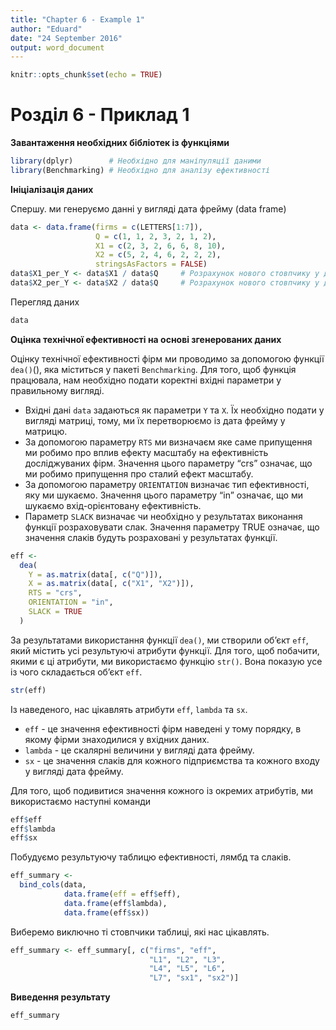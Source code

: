 ```yaml
---
title: "Chapter 6 - Example 1"
author: "Eduard"
date: "24 September 2016"
output: word_document
---
```


```r
knitr::opts_chunk$set(echo = TRUE)
```

# Розділ 6 - Приклад 1

**Завантаження необхідних бібліотек із функціями**
```r
library(dplyr)        # Необхідно для маніпуляції даними
library(Benchmarking) # Необхідно для аналізу ефективності
```

**Ініціалізація даних**

Спершу. ми генеруємо данні у вигляді дата фрейму (data frame)
```r
data <- data.frame(firms = c(LETTERS[1:7]),
                   Q = c(1, 1, 2, 3, 2, 1, 2),
                   X1 = c(2, 3, 2, 6, 6, 8, 10),
                   X2 = c(5, 2, 4, 6, 2, 2, 2),
                   stringsAsFactors = FALSE)
data$X1_per_Y <- data$X1 / data$Q     # Розрахунок нового стовпчику у даних
data$X2_per_Y <- data$X2 / data$Q     # Розрахунок нового стовпчику у даних
```

Перегляд даних
```r
data
```

**Оцінка технічної ефективності на основі згенерованих даних**

Оцінку технічної ефективності фірм ми проводимо за допомогою функції `dea()`(), яка міститься у пакеті `Benchmarking`. Для того, щоб функція працювала, нам необхідно подати коректні вхідні параметри у правильному вигляді.

*  Вхідні дані `data` задаються як параметри `Y` та `X`. Їх необхідно подати у вигляді матриці, тому, ми їх перетворюємо із дата фрейму у матрицю.
*  За допомогою параметру `RTS` ми визначаєм яке саме припущення ми робимо про вплив ефекту масштабу на ефективність досліджуваних фірм. Значення цього параметру "crs" означає, що ми робимо припущення про сталий ефект масштабу.
*  За допомогою параметру `ORIENTATION` визначає тип ефективності, яку ми шукаємо. Значення цього параметру "in" означає, що ми шукаємо вхід-орієнтовану ефективність.
*  Параметр `SLACK` визначає чи необхідно у результатах виконання функції розраховувати слак. Значення параметру TRUE означає, що значення слаків будуть розраховані у результатах функції.

```r
eff <-
  dea(
    Y = as.matrix(data[, c("Q")]),
    X = as.matrix(data[, c("X1", "X2")]),
    RTS = "crs",
    ORIENTATION = "in", 
    SLACK = TRUE
  )
```

За результатами використання функції `dea()`, ми створили об'єкт `eff`, який містить усі результуючі атрибути функції. Для того, щоб побачити, якими є ці атрибути, ми використаємо функцію `str()`. Вона показую усе із чого складається об'єкт `eff`.

```r
str(eff)
```

Із наведеного, нас цікавлять атрибути `eff`, `lambda` та `sx`.  

*  `eff` - це значення ефективності фірм наведені у тому порядку, в якому фірми знаходилися у вхідних даних.
*  `lambda` - це скалярні величини у вигляді дата фрейму. 
*  `sx` - це значення слаків для кожного підприємства та кожного входу у вигляді дата фрейму. 

Для того, щоб подивитися значення кожного із окремих атрибутів, ми використаємо наступні команди
```r
eff$eff
eff$lambda
eff$sx
```

Побудуємо результуючу таблицю ефективності, лямбд та слаків.
```r
eff_summary <- 
  bind_cols(data,
            data.frame(eff = eff$eff),
            data.frame(eff$lambda),
            data.frame(eff$sx))

```

Виберемо виключно ті стовпчики таблиці, які нас цікавлять.
```r
eff_summary <- eff_summary[, c("firms", "eff", 
                               "L1", "L2", "L3", 
                               "L4", "L5", "L6", 
                               "L7", "sx1", "sx2")]
```

**Виведення результату**
```r
eff_summary
```
